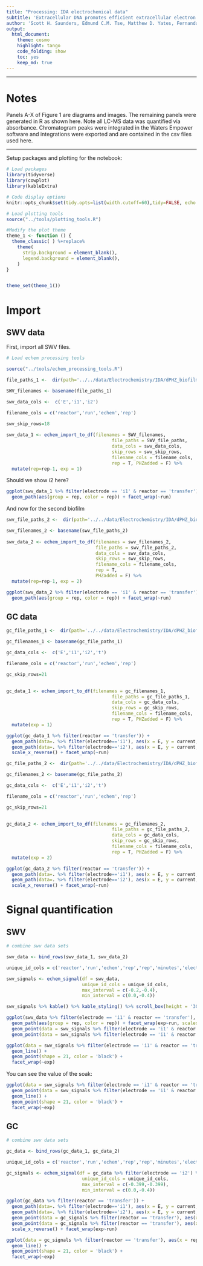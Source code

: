 ```yaml
---
title: "Processing: IDA electrochemical data"
subtitle: 'Extracellular DNA promotes efficient extracellular electron transfer by pyocyanin in *Pseudomonas aeruginosa* biofilms.'
author: 'Scott H. Saunders, Edmund C.M. Tse, Matthew D. Yates, Fernanda Jiménez-Otero, Jacqueline K. Barton, Leonard M. Tender and Dianne K. Newman'
output:
  html_document:
    theme: cosmo
    highlight: tango
    code_folding: show
    toc: yes
    keep_md: true
---
```


--------

# Notes

Panels A-X of Figure 1 are diagrams and images. The remaining panels were generated in R as shown here. Note all LC-MS data was quantified via absorbance. Chromatogram peaks were integrated in the Waters Empower software and integrations were exported and are contained in the csv files used here.

----

Setup packages and plotting for the notebook:

```r
# Load packages
library(tidyverse)
library(cowplot)
library(kableExtra)

# Code display options
knitr::opts_chunk$set(tidy.opts=list(width.cutoff=60),tidy=FALSE, echo = TRUE, message=FALSE, warning=FALSE, fig.align="center", fig.retina = 2)

# Load plotting tools
source("../tools/plotting_tools.R")

#Modify the plot theme
theme_1 <- function () {
  theme_classic( ) %+replace%
    theme(
      strip.background = element_blank(),
      legend.background = element_blank(),
    )
}


theme_set(theme_1())
```

# Import

## SWV data

First, import all SWV files. 
```r

# Load echem processing tools

source("../tools/echem_processing_tools.R")

file_paths_1 <-  dir(path='../../data/Electrochemistry/IDA/dPHZ_biofilm_1/', pattern = "[SWV]+.+[txt]$",recursive = T,full.names = T)

SWV_filenames <- basename(file_paths_1)

swv_data_cols <-  c('E','i1','i2')

filename_cols = c('reactor','run','echem','rep')

swv_skip_rows=18
  
swv_data_1 <- echem_import_to_df(filenames = SWV_filenames, 
                                       file_paths = SWV_file_paths, 
                                       data_cols = swv_data_cols, 
                                       skip_rows = swv_skip_rows,
                                       filename_cols = filename_cols,
                                       rep = T, PHZadded = F) %>% 
  mutate(rep=rep-1, exp = 1)
```

Should we show i2 here?

```r
ggplot(swv_data_1 %>% filter(electrode == 'i1' & reactor == 'transfer'), aes(x = E , y = current )) +
  geom_path(aes(group = rep, color = rep)) + facet_wrap(~run)
```

And now for the second biofilm

```r
swv_file_paths_2 <-  dir(path='../../data/Electrochemistry/IDA/dPHZ_biofilm_2/', pattern = "[SWV]+.+[txt]$",recursive = T,full.names = T)

swv_filenames_2 <- basename(swv_file_paths_2)
  
swv_data_2 <- echem_import_to_df(filenames = swv_filenames_2, 
                                 file_paths = swv_file_paths_2, 
                                 data_cols = swv_data_cols, 
                                 skip_rows = swv_skip_rows,
                                 filename_cols = filename_cols, 
                                 rep = T, 
                                 PHZadded = F) %>% 
  mutate(rep=rep-1, exp = 2)
```

```r
ggplot(swv_data_2 %>% filter(electrode == 'i1' & reactor == 'transfer'), aes(x = E , y = current )) +
  geom_path(aes(group = rep, color = rep)) + facet_wrap(~run)
```

## GC data

```r

gc_file_paths_1 <-  dir(path='../../data/Electrochemistry/IDA/dPHZ_biofilm_1/', pattern = "[GC]+.+[txt]$",recursive = T,full.names = T)

gc_filenames_1 <- basename(gc_file_paths_1)

gc_data_cols <-  c('E','i1','i2','t')

filename_cols = c('reactor','run','echem','rep')

gc_skip_rows=21
  

gc_data_1 <- echem_import_to_df(filenames = gc_filenames_1, 
                                       file_paths = gc_file_paths_1, 
                                       data_cols = gc_data_cols, 
                                       skip_rows = gc_skip_rows,
                                       filename_cols = filename_cols,
                                       rep = T, PHZadded = F) %>% 
  mutate(exp = 1)

```

```r
ggplot(gc_data_1 %>% filter(reactor == 'transfer')) + 
  geom_path(data=. %>% filter(electrode=='i1'), aes(x = E, y = current, color = rep, group = rep)) + 
  geom_path(data=. %>% filter(electrode=='i2'), aes(x = E, y = current, color = rep, group = rep)) +
  scale_x_reverse() + facet_wrap(~run)
```


```r

gc_file_paths_2 <-  dir(path='../../data/Electrochemistry/IDA/dPHZ_biofilm_2/', pattern = "[GC]+.+[txt]$",recursive = T,full.names = T)

gc_filenames_2 <- basename(gc_file_paths_2)

gc_data_cols <-  c('E','i1','i2','t')

filename_cols = c('reactor','run','echem','rep')

gc_skip_rows=21
  

gc_data_2 <- echem_import_to_df(filenames = gc_filenames_2, 
                                       file_paths = gc_file_paths_2, 
                                       data_cols = gc_data_cols, 
                                       skip_rows = gc_skip_rows,
                                       filename_cols = filename_cols,
                                       rep = T, PHZadded = F) %>% 
  mutate(exp = 2)

```

```r
ggplot(gc_data_2 %>% filter(reactor == 'transfer')) + 
  geom_path(data=. %>% filter(electrode=='i1'), aes(x = E, y = current, color = rep, group = rep)) + 
  geom_path(data=. %>% filter(electrode=='i2'), aes(x = E, y = current, color = rep, group = rep)) +
  scale_x_reverse() + facet_wrap(~run)
```

# Signal quantification

## SWV

```r
# combine swv data sets

swv_data <- bind_rows(swv_data_1, swv_data_2) 

unique_id_cols = c('reactor','run','echem','rep','rep','minutes','electrode', 'exp')

swv_signals <- echem_signal(df = swv_data, 
                            unique_id_cols = unique_id_cols,
                            max_interval = c(-0.2,-0.4), 
                            min_interval = c(0.0,-0.4)) 

swv_signals %>% kable() %>% kable_styling() %>% scroll_box(height = '300px')
```

```r
ggplot(swv_data %>% filter(electrode == 'i1' & reactor == 'transfer'), aes(x = E , y = current )) +
  geom_path(aes(group = rep, color = rep)) + facet_wrap(exp~run, scales = 'free') + 
  geom_point(data = swv_signals %>% filter(electrode == 'i1' & reactor == 'transfer'), aes(x = E_from_mins, y = current_from_mins), shape = 21, fill = 'light blue') + 
  geom_point(data = swv_signals %>% filter(electrode == 'i1' & reactor == 'transfer'), aes(x = E_from_maxs, y = current_from_maxs), shape = 21, fill = 'red')
```

```r
ggplot(data = swv_signals %>% filter(electrode == 'i1' & reactor == 'transfer'), aes(x = rep, y = signal, color = factor(run), fill =factor(run) )) + 
  geom_line() + 
  geom_point(shape = 21, color = 'black') +
  facet_wrap(~exp)
```

You can see the value of the soak:

```r
ggplot(data = swv_signals %>% filter(electrode == 'i1' & reactor == 'transfer'), aes(x = rep, y = signal, color = factor(run), fill =factor(run))) + 
  geom_point(data = swv_signals %>% filter(electrode == 'i1' & reactor == 'soak'), size = 3)+
  geom_line() + 
  geom_point(shape = 21, color = 'black') +
  facet_wrap(~exp)
```

## GC

```r

# combine swv data sets

gc_data <- bind_rows(gc_data_1, gc_data_2)  

unique_id_cols = c('reactor','run','echem','rep','rep','minutes','electrode', 'exp')

gc_signals <- echem_signal(df = gc_data %>% filter(electrode == 'i2') %>% mutate(current = - current), 
                            unique_id_cols = unique_id_cols,
                            max_interval = c(-0.399,-0.399), 
                            min_interval = c(0.0,-0.4))

```

```r

ggplot(gc_data %>% filter(reactor == 'transfer')) + 
  geom_path(data=. %>% filter(electrode=='i1'), aes(x = E, y = current, color = rep, group = rep)) + 
  geom_path(data=. %>% filter(electrode=='i2'), aes(x = E, y = current, color = rep, group = rep)) +
  geom_point(data = gc_signals %>% filter(reactor == 'transfer'), aes(x = E_from_mins, y = -current_from_mins), shape = 21, fill = 'light blue')+
  geom_point(data = gc_signals %>% filter(reactor == 'transfer'), aes(x = E_from_maxs, y = -current_from_maxs), shape = 21, fill = 'red')+
  scale_x_reverse() + facet_wrap(exp~run)

```

```r
ggplot(data = gc_signals %>% filter(reactor == 'transfer'), aes(x = rep, y = signal, color = factor(run), fill =factor(run) )) + 
  geom_line() + 
  geom_point(shape = 21, color = 'black') +
  facet_wrap(~exp)
```
